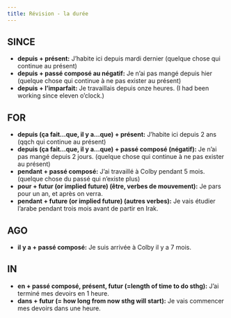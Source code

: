 ```yaml
---
title: Révision - la durée
---
```

## SINCE

- **depuis + présent:** J'habite ici depuis mardi dernier (quelque chose qui continue au présent)
- **depuis + passé composé au négatif:** Je n'ai pas mangé depuis hier (quelque chose qui continue à ne pas exister au présent)
- **depuis + l’imparfait:** Je travaillais depuis onze heures. (I had been working since eleven o'clock.)

## FOR

- **depuis (ça fait…que, il y a...que) + présent:** J'habite ici depuis 2 ans (qqch qui continue au présent)
- **depuis (ça fait…que, il y a...que) + passé composé (négatif):** Je n'ai pas mangé depuis 2 jours. (quelque chose qui continue à ne pas exister au présent)
- **pendant + passé composé:** J'ai travaillé à Colby pendant 5 mois. (quelque chose du passé qui n'existe plus)
- **pour + futur (or implied future) (être, verbes de mouvement):** Je pars pour un an, et après on verra.
- **pendant + future (or implied future) (autres verbes):** Je vais étudier l'arabe pendant trois mois avant de partir en Irak.

## AGO

- **il y a + passé composé:** Je suis arrivée à Colby il y a 7 mois.

## IN

- **en + passé composé, présent, futur (=length of time to do sthg):** J'ai terminé mes devoirs en 1 heure.
- **dans + futur (= how long from now sthg will start):** Je vais commencer mes devoirs dans une heure.
